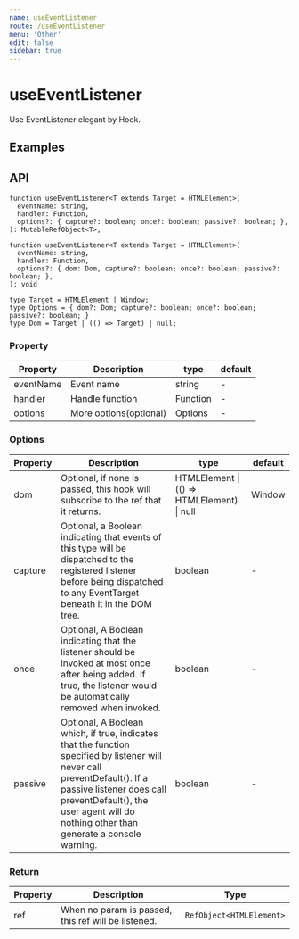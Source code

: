 ```yaml
---
name: useEventListener
route: /useEventListener
menu: 'Other'
edit: false
sidebar: true
---
```


# useEventListener

Use EventListener elegant by Hook.

## Examples

<JackBox jsCode={Demo1CodeJsx} tsCode={Demo1CodeTsx} demoName='Examples' description='Click the button to preview'>
  <Demo1 />
</JackBox>

<JackBox jsCode={Demo2CodeJsx} tsCode={Demo2CodeTsx} demoName='Examples' description='Press any key to preview'>
  <Demo2 />
</JackBox>

## API

```
function useEventListener<T extends Target = HTMLElement>(
  eventName: string,
  handler: Function,
  options?: { capture?: boolean; once?: boolean; passive?: boolean; },
): MutableRefObject<T>;

function useEventListener<T extends Target = HTMLElement>(
  eventName: string,
  handler: Function,
  options?: { dom: Dom, capture?: boolean; once?: boolean; passive?: boolean; },
): void

type Target = HTMLElement | Window;
type Options = { dom?: Dom; capture?: boolean; once?: boolean; passive?: boolean; }
type Dom = Target | (() => Target) | null;

```

### Property

| Property    | Description     | type                   | default |
|---------|----------|------------------------|--------|
| eventName | Event name | string | -      |
| handler | Handle function | Function | -      |
| options | More options(optional) | Options |   -   |

### Options

| Property    | Description     | type                   | default |
|---------|----------|------------------------|--------|
| dom | Optional, if none is passed, this hook will subscribe to the ref that it returns.	 | HTMLElement \| (() => HTMLElement) \| null   | Window      |
| capture | Optional, a Boolean indicating that events of this type will be dispatched to the registered listener before being dispatched to any EventTarget beneath it in the DOM tree.	 | boolean  |    -   |
| once | Optional, A Boolean indicating that the listener should be invoked at most once after being added. If true, the listener would be automatically removed when invoked.	 | boolean   |    -   |
| passive | Optional, A Boolean which, if true, indicates that the function specified by listener will never call preventDefault(). If a passive listener does call preventDefault(), the user agent will do nothing other than generate a console warning.	 | boolean   |    -   |

### Return

| Property | Description                                                       | Type                 |
|------|----------|------|
| ref | When no param is passed, this ref will be listened. | `RefObject<HTMLElement>` |

